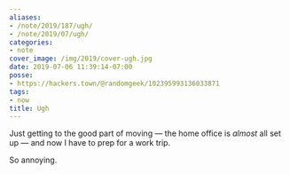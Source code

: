 ```yaml
---
aliases:
- /note/2019/187/ugh/
- /note/2019/07/ugh/
categories:
- note
cover_image: /img/2019/cover-ugh.jpg
date: 2019-07-06 11:39:14-07:00
posse:
- https://hackers.town/@randomgeek/102395993136033871
tags:
- now
title: Ugh
---
```


Just getting to the good part of moving — the home office is *almost* all set up — and now I have to prep for a work trip.

So annoying.
